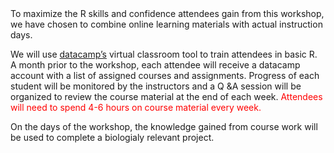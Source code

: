 <br>
<br>
<p>
To maximize the R skills and confidence attendees gain from this workshop, we have chosen to combine online learning materials with actual instruction days. 
<br>
<p>
We will use [datacamp's](https://www.datacamp.com/home) virtual classroom tool to train attendees in basic R. A month prior to the workshop, each attendee will receive a datacamp account with a list of assigned courses and assignments. Progress of each student will be monitored by the instructors and a Q &A session will be organized to review the course material at the end of each week.<font color="red"> Attendees will need to spend 4-6 hours on course material every week.</font> 
</p>
<p>
On the days of the workshop, the knowledge gained from course work will be used to complete a biologialy relevant project.  </p>
